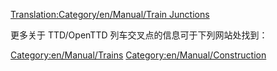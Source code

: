 [[Translation:Category/en/Manual/Train Junctions]]

更多关于 TTD/OpenTTD 列车交叉点的信息可于下列网站处找到：
{{Page:zh/社区/交叉点/链接}}

[[Category:en/Manual/Trains]]
[[Category:en/Manual/Construction]]